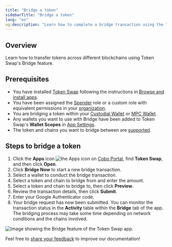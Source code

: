 ```yaml
---
title: "Bridge a token"
sidebarTitle: "Bridge a token"
lang: "en"
og:description: "Learn how to complete a bridge transaction using the Token Swap app."
---
```


## Overview

Learn how to transfer tokens across different blockchains using Token Swap's Bridge feature.

## Prerequisites
- You have installed [Token Swap](/en/apps/token-swap/introduction) following the instructions in [Browse and install apps](/en/apps/browse-and-install).
- You have been assigned the [Spender](/en/portal/risk-controls/roles-and-permissions) role or a custom role with equivalent permissions in your [organization](/en/portal/organization/introduction).
- You are bridging a token within your [Custodial Wallet](/en/portal/custodial-wallets/introduction) or [MPC Wallet](/en/portal/mpc-wallets/introduction).
- Any wallets you want to use with Bridge have been added to Token Swap's **Wallet Scopes** in [App Settings](/en/apps/app-settings).
- The token and chains you want to bridge between are [supported](/en/apps/token-swap/bridge/supported-assets).

## Steps to bridge a token

1. Click the **Apps** icon <img src="/en/images/common/icon_apps.svg" className="icon" alt="the Apps icon" /> on [Cobo Portal](https://portal.cobo.com/login), find **Token Swap**, and then click **Open**.
2. Click **Bridge Now** to start a new bridge transaction.
3. Select a wallet to conduct the bridge transaction.
4. Select a token and chain to bridge from and enter the amount.
5. Select a token and chain to bridge to, then click **Preview**.
6. Review the transaction details, then click **Submit**.
7. Enter your Google Authenticator code.
8. Your bridge request has now been submitted. You can monitor the transaction status in the **Activity** table within the **Bridge** tab of the app. The bridging process may take some time depending on network conditions and the chains involved.

<img src="/en/images/portal-apps/bridge/bridge-dashboard.svg" className="screenshot_full_screen" alt="Image showing the Bridge feature of the Token Swap app." />

<Tip>Feel free to [share your feedback](https://forms.zohopublic.com/cobo/form/DocumentFeedbackForm/formperma/QvLOhxJv1_JMsJ-1dleZ8Itb_7rzN-LtgvsDdxosoVI?referrername=manuals) to improve our documentation!</Tip>
